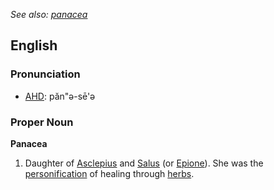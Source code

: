''See also: [[panacea]]''
==English==
===Pronunciation===
*[[w:AHD|AHD]]: păn"ə-sē'ə
===Proper Noun===
'''Panacea'''
#Daughter of [[Asclepius]] and [[Salus]] (or [[Epione]]). She was the [[personification]] of healing through [[herb]]s.